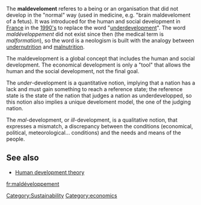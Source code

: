 {{stub}}

The '''maldeveloment''' referes to a being or an organisation that did not develop in the "normal" way (used in medicine, e.g. "brain maldeveloment of a fetus). It was introduced for the human and social development in [[France]] in the [[1990's]] to replace the word "[[underdevelopment]]". The word ''maldéveloppement'' did not exist since then (the medical term is ''malformation''), so the word is a neologism is built with the analogy between [[undernutrition]] and [[malnutrition]].

The maldevelopment is a global concept that includes the human and social development. The economical development is only a "tool" that allows the human and the social development, not the final goal.

The ''under''-development is a quantitative notion, implying that a nation has a lack and must gain something to reach a reference state; the reference state is the state of the nation that judges a nation as underdevelopped, so this notion also implies a unique develoment model, the one of the judging nation.

The ''mal''-development, or ''ill''-development, is a qualitative notion, that expresses a mismatch, a discrepancy between the conditions (economical, political, meteorological... conditions) and the needs and means of the people.

== See also ==

* [[Human development theory]]

[[fr:maldéveloppement]]

[[Category:Sustainability]] [[Category:economics]]